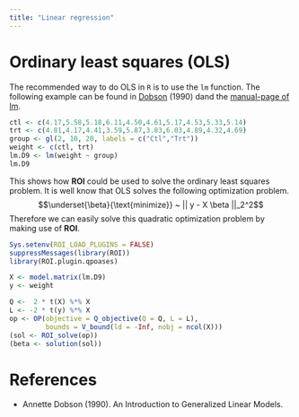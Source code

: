 ```yaml
---
title: "Linear regression"
---
```


# Ordinary least squares (OLS)

The recommended way to do OLS in `R` is to use the `lm` function.
The following example can be found in [Dobson](#Dobson1990) (1990) dand the 
[manual-page of lm](https://stat.ethz.ch/R-manual/R-devel/library/stats/html/lm.html).

```r
ctl <- c(4.17,5.58,5.18,6.11,4.50,4.61,5.17,4.53,5.33,5.14)
trt <- c(4.81,4.17,4.41,3.59,5.87,3.83,6.03,4.89,4.32,4.69)
group <- gl(2, 10, 20, labels = c("Ctl","Trt"))
weight <- c(ctl, trt)
lm.D9 <- lm(weight ~ group)
lm.D9
```


This shows how **ROI** could be used to solve the ordinary least squares problem.
It is well know that OLS solves the following optimization problem.
$$\underset{\beta}{\text{minimize}} ~ || y - X \beta ||_2^2$$
Therefore we can easily solve this quadratic optimization problem by
making use of **ROI**.

```r
Sys.setenv(ROI_LOAD_PLUGINS = FALSE)
suppressMessages(library(ROI))
library(ROI.plugin.qpoases)

X <- model.matrix(lm.D9)
y <- weight

Q <-  2 * t(X) %*% X
L <- -2 * t(y) %*% X
op <- OP(objective = Q_objective(Q = Q, L = L),
         bounds = V_bound(ld = -Inf, nobj = ncol(X)))
(sol <- ROI_solve(op))
(beta <- solution(sol))
```

<!--
# Least absolute deviations (LAD)
TODO

# Best subset selection

# Ridge regression
-->

# References
* Annette Dobson (1990). An Introduction to Generalized Linear Models. <a name = "Dobson1990"></a>
